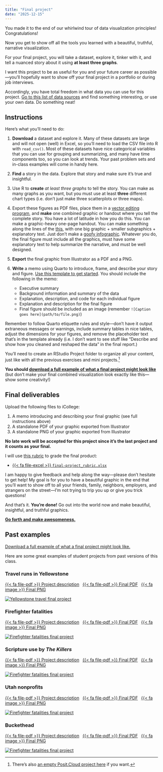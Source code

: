 ```yaml
---
title: "Final project"
date: "2025-12-15"
---
```


You made it to the end of our whirlwind tour of data visualization principles! Congratulations!

Now you get to show off all the tools you learned with a beautiful, truthful, narrative visualization.

For your final project, you will take a dataset, explore it, tinker with it, and tell a nuanced story about it using **at least three graphs**.

I want this project to be as useful for you and your future career as possible—you'll hopefully want to show off your final project in a portfolio or during job interviews.

Accordingly, you have total freedom in what data you can use for this project. [Go to this list of data sources](/resource/data.qmd) and find something interesting, or use your own data. Do something neat!

## Instructions

Here's what you'll need to do:

1. **Download** a dataset and explore it. Many of these datasets are large and will not open (well) in Excel, so you'll need to load the CSV file into R with `read_csv()`. Most of these datasets have nice categorical variables that you can use for grouping and summarizing, and many have time components too, so you can look at trends. Your past problem sets and in-class examples will come in handy here.

2. **Find** a story in the data. Explore that story and make sure it's true and insightful.

3. Use R to **create** *at least three graphs* to tell the story. You can make as many graphs as you want, but you must use at least **three** different chart types (i.e. don't just make three scatterplots or three maps). 

4. Export these figures as PDF files, place them in a [vector editing program](/resource/graphics-editors.html), and **make** one combined graphic or handout where you tell the complete story. You have a lot of latitude in how you do this. You can make a graphic-heavy one-page handout. You can make something along the lines of the [this](https://www.wired.co.uk/article/nuclear-power-reactors-global), with one big graphic + smaller subgraphics + explanatory text. Just don't make a [goofy infographic](https://medium.com/@kazarnowicz/why-infographics-are-bad-3a2fa49673e2). Whatever you do, the final figure must include all the graphics, must have some explanatory text to help summarize the narrative, and must be well designed.

5. **Export** the final graphic from Illustrator as a PDF and a PNG.

6. **Write** a memo using Quarto to introduce, frame, and describe your story and figure. [Use this template to get started](/files/projects/your_name_finalproject.qmd). You should include the following in the memo:

   - Executive summary
   - Background information and summary of the data
   - Explanation, description, and code for each individual figure
   - Explanation and description for the final figure
   - Final figure should be included as an image (remember `![Caption goes here](path/to/file.png)`)

Remember to follow Quarto etiquette rules and style—don't have it output extraneous messages or warnings, include summary tables in nice tables, adjust the dimensions for your figures, and remove the placeholder text that's in the template already (i.e. I don't want to see stuff like "Describe and show how you cleaned and reshaped the data" in the final report.)

You'll need to create an RStudio Project folder to organize all your content, just like with all the previous exercises and mini projects.^[There's also [an empty Posit.Cloud project here](https://posit.cloud/spaces/660084/content/10555613?idle=1751303327486) if you want.]

**You should [download a full example of what a final project might look like](/projects/example_final.zip)** (but don't make your final combined visualization look exactly like this—show some creativity!)


## Final deliverables

Upload the following files to iCollege:

1. A memo introducing and describing your final graphic (see full instructions above)
2. A standalone PDF of your graphic exported from Illustrator
3. A standalone PNG of your graphic exported from Illustrator

**No late work will be accepted for this project since it's the last project and it counts as your final.**

I will use [this rubric](/files/projects/final-project_rubric.xlsx) to grade the final product:

- [{{< fa file-excel >}} `final-project_rubric.xlsx`](/files/projects/final-project_rubric.xlsx)

I am happy to give feedback and help along the way—please don't hesitate to get help! My goal is for you to have a beautiful graphic in the end that you'll want to show off to all your friends, family, neighbors, employers, and strangers on the street—I'm not trying to trip you up or give you trick questions!

And that's it. **You're done!** Go out into the world now and make beautiful, insightful, and truthful graphics.

[**Go forth and make awesomeness.**](https://24ways.org/2010/go-forth-and-make-awesomeness/)


## Past examples

[Download a full example of what a final project might look like.](/projects/example_final.zip)

Here are some great examples of student projects from past versions of this class.

### Travel runs in Yellowstone

[{{< fa file-pdf >}} Project description][yellowstone-memo]&ensp;
[{{< fa file-pdf >}} Final PDF][yellowstone-pdf]&ensp;
[{{< fa image >}} Final PNG][yellowstone-png]

[![Yellowstone travel final project][yellowstone-png]][yellowstone-pdf]

[yellowstone-png]: /files/past-projects/yellowstone-travel/final.png
[yellowstone-pdf]: /files/past-projects/yellowstone-travel/final.pdf
[yellowstone-memo]: /files/past-projects/yellowstone-travel/final_memo.pdf

### Firefighter fatalities

[{{< fa file-pdf >}} Project description][firefighters-memo]&ensp;
[{{< fa file-pdf >}} Final PDF][firefighters-pdf]&ensp;
[{{< fa image >}} Final PNG][firefighters-png]

[![Firefighter fatalities final project][firefighters-png]][firefighters-pdf]

[firefighters-png]: /files/past-projects/firefighters/final.png
[firefighters-pdf]: /files/past-projects/firefighters/final.pdf
[firefighters-memo]: /files/past-projects/firefighters/final_memo.pdf

### Scripture use by *The Killers*

[{{< fa file-pdf >}} Project description][killers-scripture-memo]&ensp;
[{{< fa file-pdf >}} Final PDF][killers-scripture-pdf]&ensp;
[{{< fa image >}} Final PNG][killers-scripture-png]

[![Firefighter fatalities final project][killers-scripture-png]][killers-scripture-pdf]

[killers-scripture-png]: /files/past-projects/killers-scripture/final.png
[killers-scripture-pdf]: /files/past-projects/killers-scripture/final.pdf
[killers-scripture-memo]: /files/past-projects/killers-scripture/final_memo.pdf

### Utah nonprofits

[{{< fa file-pdf >}} Project description][utah-nonprofits-memo]&ensp;
[{{< fa file-pdf >}} Final PDF][utah-nonprofits-pdf]&ensp;
[{{< fa image >}} Final PNG][utah-nonprofits-png]

[![Firefighter fatalities final project][utah-nonprofits-png]][utah-nonprofits-pdf]

[utah-nonprofits-png]: /files/past-projects/utah-nonprofits/final.png
[utah-nonprofits-pdf]: /files/past-projects/utah-nonprofits/final.pdf
[utah-nonprofits-memo]: /files/past-projects/utah-nonprofits/final_memo.pdf

### Buckethead

[{{< fa file-pdf >}} Project description][buckethead-memo]&ensp;
[{{< fa file-pdf >}} Final PDF][buckethead-pdf]&ensp;
[{{< fa image >}} Final PNG][buckethead-png]

[![Firefighter fatalities final project][buckethead-png]][buckethead-pdf]

[buckethead-png]: /files/past-projects/buckethead/final.png
[buckethead-pdf]: /files/past-projects/buckethead/final.pdf
[buckethead-memo]: /files/past-projects/buckethead/final_memo.pdf
